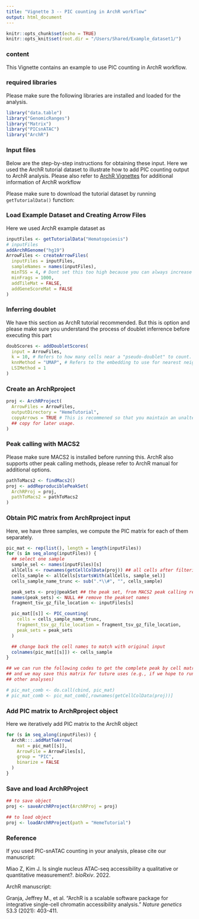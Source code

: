 ```yaml
---
title: "Vignette 3 -- PIC counting in ArchR workflow"
output: html_document
---
```


```r
knitr::opts_chunk$set(echo = TRUE)
knitr::opts_knit$set(root.dir = "/Users/Shared/Example_dataset1/")
```

### content 
This Vignette contains an example to use PIC counting in ArchR workflow. 

### required libraries 
Please make sure the following libraries are installed and loaded for the analysis. 
```r
library("data.table")
library("GenomicRanges")
library("Matrix")
library("PICsnATAC")
library("ArchR")
```

### Input files

Below are the step-by-step instructions for obtaining these input. Here we used the ArchR tutorial dataset to illustrate how to add PIC counting output to ArchR analysis. Please also refer to [ArchR Vignettes](https://www.archrproject.com/articles/Articles/tutorial.html) for additional information of ArchR workflow 

Please make sure to download the tutorial dataset by running `getTutorialData()` function:

### Load Example Dataset and Creating Arrow Files
Here we used ArchR example dataset as 
```r
inputFiles <- getTutorialData("Hematopoiesis")
# inputFiles
addArchRGenome("hg19")
ArrowFiles <- createArrowFiles(
  inputFiles = inputFiles,
  sampleNames = names(inputFiles),
  minTSS = 4, # Dont set this too high because you can always increase later
  minFrags = 1000,
  addTileMat = FALSE,
  addGeneScoreMat = FALSE
)
```

### Inferring doublet
We have this section as ArchR tutorial recommended. But this is option and please make sure you understand the process of doublet inferrence before executing this part

```r
doubScores <- addDoubletScores(
  input = ArrowFiles,
  k = 10, # Refers to how many cells near a "pseudo-doublet" to count.
  knnMethod = "UMAP", # Refers to the embedding to use for nearest neighbor search.
  LSIMethod = 1
)
```

### Create an ArchRproject
```r
proj <- ArchRProject(
  ArrowFiles = ArrowFiles,
  outputDirectory = "HemeTutorial",
  copyArrows = TRUE # This is recommened so that you maintain an unaltered
  ## copy for later usage.
)
```

### Peak calling with MACS2
Please make sure MACS2 is installed before running this. ArchR also supports 
other peak calling methods, please refer to ArchR manual for additional options. 
```r
pathToMacs2 <- findMacs2()
proj <- addReproduciblePeakSet(
  ArchRProj = proj,
  pathToMacs2 = pathToMacs2
)
```

### Obtain PIC matrix from ArchRproject input
Here, we have three samples, we compute the PIC matrix for each of them separately. 
```r
pic_mat <- rep(list(), length = length(inputFiles))
for (s in seq_along(inputFiles)) {
  ## select one sample
  sample_sel <- names(inputFiles)[s]
  allCells <- rownames(getCellColData(proj)) ## all cells after filtering
  cells_sample <- allCells[startsWith(allCells, sample_sel)]
  cells_sample_name_trunc <- sub(".*\\#", "", cells_sample)

  peak_sets <- proj@peakSet ## the peak set, from MACS2 peak calling results
  names(peak_sets) <- NULL ## remove the peakset names
  fragment_tsv_gz_file_location <- inputFiles[s]

  pic_mat[[s]] <- PIC_counting(
    cells = cells_sample_name_trunc,
    fragment_tsv_gz_file_location = fragment_tsv_gz_file_location,
    peak_sets = peak_sets
  )

  ## change back the cell names to match with original input
  colnames(pic_mat[[s]]) <- cells_sample
}

## we can run the following codes to get the complete peak by cell matrix
## and we may save this matrix for tuture uses (e.g., if we hope to run
## other analyses)

# pic_mat_comb <- do.call(cbind, pic_mat)
# pic_mat_comb <- pic_mat_comb[,rownames(getCellColData(proj))]
```

### Add PIC matrix to ArchRproject object 
Here we iteratively add PIC matrix to the ArchR object
```r
for (s in seq_along(inputFiles)) {
  ArchR:::.addMatToArrow(
    mat = pic_mat[[s]],
    ArrowFile = ArrowFiles[s],
    group = "PIC",
    binarize = FALSE
  )
}
```


### Save and load ArchRProject

```r
## to save object
proj <- saveArchRProject(ArchRProj = proj)

## to load object
proj <- loadArchRProject(path = "HemeTutorial")
```


### Reference
If you used PIC-snATAC counting in your analysis, please cite our manuscript:

Miao Z, Kim J. Is single nucleus ATAC-seq accessibility a qualitative or quantitative measurement?. _bioRxiv_. 2022.

ArchR manuscript:
	
Granja, Jeffrey M., et al. "ArchR is a scalable software package for integrative single-cell chromatin accessibility analysis." _Nature genetics_ 53.3 (2021): 403-411.
